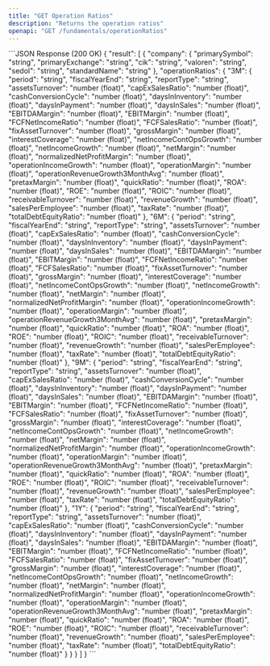 ```yaml
---
title: "GET Operation Ratios"
description: "Returns the operation ratios"
openapi: "GET /fundamentals/operationRatios"
---
```

<ResponseExample>
```JSON Response (200 OK)
{
  "result": [
    {
      "company": {
        "primarySymbol": "string",
        "primaryExchange": "string",
        "cik": "string",
        "valoren": "string",
        "sedol": "string",
        "standardName": "string"
      },
      "operationRatios": {
        "3M": {
          "period": "string",
          "fiscalYearEnd": "string",
          "reportType": "string",
          "assetsTurnover": "number (float)",
          "capExSalesRatio": "number (float)",
          "cashConversionCycle": "number (float)",
          "daysInInventory": "number (float)",
          "daysInPayment": "number (float)",
          "daysInSales": "number (float)",
          "EBITDAMargin": "number (float)",
          "EBITMargin": "number (float)",
          "FCFNetIncomeRatio": "number (float)",
          "FCFSalesRatio": "number (float)",
          "fixAssetTurnover": "number (float)",
          "grossMargin": "number (float)",
          "interestCoverage": "number (float)",
          "netIncomeContOpsGrowth": "number (float)",
          "netIncomeGrowth": "number (float)",
          "netMargin": "number (float)",
          "normalizedNetProfitMargin": "number (float)",
          "operationIncomeGrowth": "number (float)",
          "operationMargin": "number (float)",
          "operationRevenueGrowth3MonthAvg": "number (float)",
          "pretaxMargin": "number (float)",
          "quickRatio": "number (float)",
          "ROA": "number (float)",
          "ROE": "number (float)",
          "ROIC": "number (float)",
          "receivableTurnover": "number (float)",
          "revenueGrowth": "number (float)",
          "salesPerEmployee": "number (float)",
          "taxRate": "number (float)",
          "totalDebtEquityRatio": "number (float)"
        },
        "6M": {
          "period": "string",
          "fiscalYearEnd": "string",
          "reportType": "string",
          "assetsTurnover": "number (float)",
          "capExSalesRatio": "number (float)",
          "cashConversionCycle": "number (float)",
          "daysInInventory": "number (float)",
          "daysInPayment": "number (float)",
          "daysInSales": "number (float)",
          "EBITDAMargin": "number (float)",
          "EBITMargin": "number (float)",
          "FCFNetIncomeRatio": "number (float)",
          "FCFSalesRatio": "number (float)",
          "fixAssetTurnover": "number (float)",
          "grossMargin": "number (float)",
          "interestCoverage": "number (float)",
          "netIncomeContOpsGrowth": "number (float)",
          "netIncomeGrowth": "number (float)",
          "netMargin": "number (float)",
          "normalizedNetProfitMargin": "number (float)",
          "operationIncomeGrowth": "number (float)",
          "operationMargin": "number (float)",
          "operationRevenueGrowth3MonthAvg": "number (float)",
          "pretaxMargin": "number (float)",
          "quickRatio": "number (float)",
          "ROA": "number (float)",
          "ROE": "number (float)",
          "ROIC": "number (float)",
          "receivableTurnover": "number (float)",
          "revenueGrowth": "number (float)",
          "salesPerEmployee": "number (float)",
          "taxRate": "number (float)",
          "totalDebtEquityRatio": "number (float)"
        },
        "9M": {
          "period": "string",
          "fiscalYearEnd": "string",
          "reportType": "string",
          "assetsTurnover": "number (float)",
          "capExSalesRatio": "number (float)",
          "cashConversionCycle": "number (float)",
          "daysInInventory": "number (float)",
          "daysInPayment": "number (float)",
          "daysInSales": "number (float)",
          "EBITDAMargin": "number (float)",
          "EBITMargin": "number (float)",
          "FCFNetIncomeRatio": "number (float)",
          "FCFSalesRatio": "number (float)",
          "fixAssetTurnover": "number (float)",
          "grossMargin": "number (float)",
          "interestCoverage": "number (float)",
          "netIncomeContOpsGrowth": "number (float)",
          "netIncomeGrowth": "number (float)",
          "netMargin": "number (float)",
          "normalizedNetProfitMargin": "number (float)",
          "operationIncomeGrowth": "number (float)",
          "operationMargin": "number (float)",
          "operationRevenueGrowth3MonthAvg": "number (float)",
          "pretaxMargin": "number (float)",
          "quickRatio": "number (float)",
          "ROA": "number (float)",
          "ROE": "number (float)",
          "ROIC": "number (float)",
          "receivableTurnover": "number (float)",
          "revenueGrowth": "number (float)",
          "salesPerEmployee": "number (float)",
          "taxRate": "number (float)",
          "totalDebtEquityRatio": "number (float)"
        },
        "1Y": {
          "period": "string",
          "fiscalYearEnd": "string",
          "reportType": "string",
          "assetsTurnover": "number (float)",
          "capExSalesRatio": "number (float)",
          "cashConversionCycle": "number (float)",
          "daysInInventory": "number (float)",
          "daysInPayment": "number (float)",
          "daysInSales": "number (float)",
          "EBITDAMargin": "number (float)",
          "EBITMargin": "number (float)",
          "FCFNetIncomeRatio": "number (float)",
          "FCFSalesRatio": "number (float)",
          "fixAssetTurnover": "number (float)",
          "grossMargin": "number (float)",
          "interestCoverage": "number (float)",
          "netIncomeContOpsGrowth": "number (float)",
          "netIncomeGrowth": "number (float)",
          "netMargin": "number (float)",
          "normalizedNetProfitMargin": "number (float)",
          "operationIncomeGrowth": "number (float)",
          "operationMargin": "number (float)",
          "operationRevenueGrowth3MonthAvg": "number (float)",
          "pretaxMargin": "number (float)",
          "quickRatio": "number (float)",
          "ROA": "number (float)",
          "ROE": "number (float)",
          "ROIC": "number (float)",
          "receivableTurnover": "number (float)",
          "revenueGrowth": "number (float)",
          "salesPerEmployee": "number (float)",
          "taxRate": "number (float)",
          "totalDebtEquityRatio": "number (float)"
        }
      }
    }
  ]
}
```
</ResponseExample>  